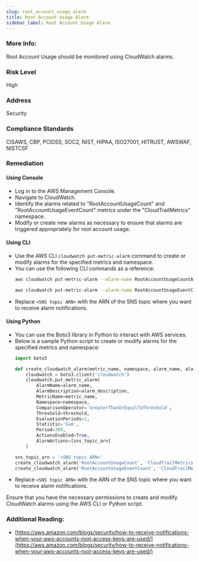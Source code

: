 ```yaml
---
slug: root_account_usage_alarm
title: Root Account Usage Alarm
sidebar_label: Root Account Usage Alarm
---
```


### More Info:

Root Account Usage should be monitored using CloudWatch alarms.

### Risk Level

High

### Address

Security

### Compliance Standards

CISAWS, CBP, PCIDSS, SOC2, NIST, HIPAA, ISO27001, HITRUST, AWSWAF, NISTCSF

### Remediation

#### Using Console

   - Log in to the AWS Management Console.
   - Navigate to CloudWatch.
   - Identify the alarms related to "RootAccountUsageCount" and "RootAccountUsageEventCount" metrics under the "CloudTrailMetrics" namespace.
   - Modify or create new alarms as necessary to ensure that alarms are triggered appropriately for root account usage.
   
#### Using CLI

   - Use the AWS CLI `cloudwatch put-metric-alarm` command to create or modify alarms for the specified metrics and namespace.
   - You can use the following CLI commands as a reference:
     ```bash
     aws cloudwatch put-metric-alarm --alarm-name RootAccountUsageCountAlarm --alarm-description "Alarm for Root Account Usage Count" --metric-name RootAccountUsageCount --namespace CloudTrailMetrics --comparison-operator GreaterThanOrEqualToThreshold --threshold 1 --evaluation-periods 1 --statistic Sum --period 300 --actions-enabled --alarm-actions <SNS topic ARN>
     
     aws cloudwatch put-metric-alarm --alarm-name RootAccountUsageEventCountAlarm --alarm-description "Alarm for Root Account Usage Event Count" --metric-name RootAccountUsageEventCount --namespace CloudTrailMetrics --comparison-operator GreaterThanOrEqualToThreshold --threshold 1 --evaluation-periods 1 --statistic Sum --period 300 --actions-enabled --alarm-actions <SNS topic ARN>
     ```
   - Replace `<SNS topic ARN>` with the ARN of the SNS topic where you want to receive alarm notifications.

#### Using Python

   - You can use the Boto3 library in Python to interact with AWS services.
   - Below is a sample Python script to create or modify alarms for the specified metrics and namespace:
     ```python
     import boto3

     def create_cloudwatch_alarm(metric_name, namespace, alarm_name, alarm_description, threshold, sns_topic_arn):
         cloudwatch = boto3.client('cloudwatch')
         cloudwatch.put_metric_alarm(
             AlarmName=alarm_name,
             AlarmDescription=alarm_description,
             MetricName=metric_name,
             Namespace=namespace,
             ComparisonOperator='GreaterThanOrEqualToThreshold',
             Threshold=threshold,
             EvaluationPeriods=1,
             Statistic='Sum',
             Period=300,
             ActionsEnabled=True,
             AlarmActions=[sns_topic_arn]
         )

     sns_topic_arn = '<SNS topic ARN>'
     create_cloudwatch_alarm('RootAccountUsageCount', 'CloudTrailMetrics', 'RootAccountUsageCountAlarm', 'Alarm for Root Account Usage Count', 1, sns_topic_arn)
     create_cloudwatch_alarm('RootAccountUsageEventCount', 'CloudTrailMetrics', 'RootAccountUsageEventCountAlarm', 'Alarm for Root Account Usage Event Count', 1, sns_topic_arn)
     ```
   - Replace `<SNS topic ARN>` with the ARN of the SNS topic where you want to receive alarm notifications.

Ensure that you have the necessary permissions to create and modify CloudWatch alarms using the AWS CLI or Python script.

### Additional Reading:

- [https://aws.amazon.com/blogs/security/how-to-receive-notifications-when-your-aws-accounts-root-access-keys-are-used/](https://aws.amazon.com/blogs/security/how-to-receive-notifications-when-your-aws-accounts-root-access-keys-are-used/) 

